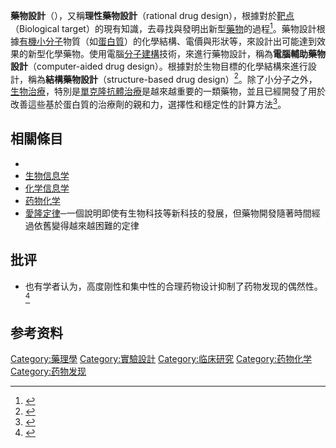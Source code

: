 {{AI4 | image = Drug discovery cycle.svg | annotations = | align = right | image-width = 300 | width = 300 | height = 225 | alt = Drug discovery cycle schematic | caption =}}

'''藥物設計'''（{{lang-en|Drug design}}），又稱'''理性藥物設計'''（rational drug design），根據對於[[靶点_(生物学)|靶点]]（Biological target）的現有知識，去尋找與發明出新型[[藥物|藥物]]的過程<ref name = "isbn0-415-...">{{cite book | last1 = Madsen | first1 = Ulf | last2 = Krogsgaard-Larsen | first2 = Povl | last3 = Liljefors | first3 = Tommy | title = Textbook of Drug Design and Discovery | publisher = Taylor & Francis | location = Washington, DC | year = 2002 | isbn = 0-415-28288-8 | name-list-format = vanc }}</ref>。藥物設計根據[[有機化合物|有機]][[小分子|小分子]]物質（如[[蛋白質|蛋白質]]）的化學結構、電價與形狀等，來設計出可能達到效果的新型化學藥物。使用電腦[[分子建模|分子建構]]技術，來進行藥物設計，稱為'''電腦輔助藥物設計'''（computer-aided drug design）。根據對於生物目標的化學結構來進行設計，稱為'''結構藥物設計'''（structure-based drug design）<ref name = "Reynolds_2010">{{cite book | editor-last1 = Reynolds | editor-first1 = Charles H. | editor-first2 = Kenneth M. | editor-last2 = Merz | editor-first3 = Dagmar | editor-last3 = Ringe | title = Drug Design: Structure- and Ligand-Based Approaches | date = 2010 | publisher = Cambridge University Press | location = Cambridge, UK | isbn = 978-0521887236 | edition = 1 | name-list-format = vanc }}</ref>。除了小分子之外，[[生物治療|生物治療]]，特別是[[單克隆抗體治療|單克隆抗體治療]]是越來越重要的一類藥物，並且已經開發了用於改善這些基於蛋白質的治療劑的親和力，選擇性和穩定性的計算方法<ref>{{cite journal | vauthors = Shirai H, Prades C, Vita R, Marcatili P, Popovic B, Xu J, Overington JP, Hirayama K, Soga S, Tsunoyama K, Clark D, Lefranc MP, Ikeda K | title = Antibody informatics for drug discovery | journal = Biochimica et Biophysica Acta | volume = 1844 | issue = 11 | pages = 2002–2015 | date = Nov 2014 | pmid = 25110827 | doi = 10.1016/j.bbapap.2014.07.006 }}</ref>。

==相關條目==
*{{le|理性設計|rational design}}
*[[生物信息学|生物信息学]]
*[[化学信息学|化学信息学]]
*[[药物化学|药物化学]]
*[[愛隆定律|愛隆定律]]─一個說明即使有生物科技等新科技的發展，但藥物開發隨著時間經過依舊變得越來越困難的定律

==批评==
* 也有学者认为，高度刚性和集中性的合理药物设计抑制了药物发现的偶然性。<ref name="pmid18319418">{{cite journal | vauthors = Klein DF | title = The loss of serendipity in psychopharmacology | journal = JAMA | volume = 299 | issue = 9 | pages = 1063–5 | date = Mar 2008 | pmid = 18319418 | doi = 10.1001/jama.299.9.1063 }}</ref>

==参考资料==
{{reflist}}

{{药物化学}}

[[Category:藥理學|Category:藥理學]]
[[Category:實驗設計|Category:實驗設計]]
[[Category:临床研究|Category:临床研究]]
[[Category:药物化学|Category:药物化学]]
[[Category:药物发现|Category:药物发现]]